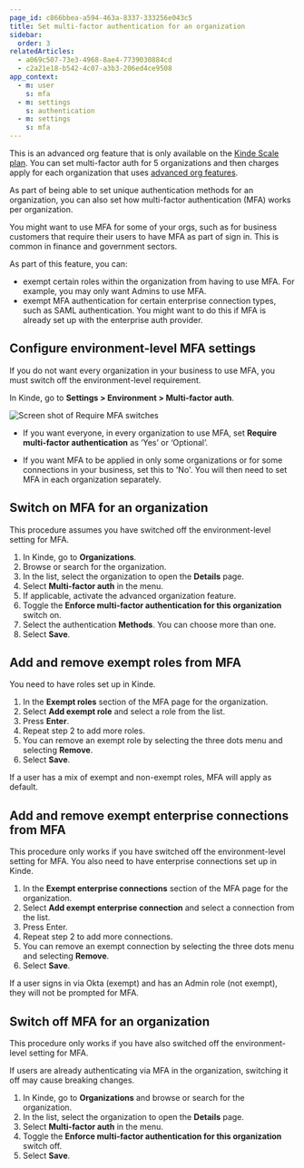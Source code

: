 ```yaml
---
page_id: c866bbea-a594-463a-8337-333256e043c5
title: Set multi-factor authentication for an organization
sidebar:
  order: 3
relatedArticles:
  - a069c507-73e3-4968-8ae4-7739030884cd
  - c2a21e18-b542-4c07-a3b3-206ed4ce9508
app_context:
  - m: user
    s: mfa
  - m: settings
    s: authentication
  - m: settings
    s: mfa
---
```

<Aside type="upgrade">

This is an advanced org feature that is only available on the [Kinde Scale plan](https://kinde.com/pricing/). You can set multi-factor auth for 5 organizations and then charges apply for each organization that uses [advanced org features](/authenticate/custom-configurations/advanced-organization/).

</Aside>

As part of being able to set unique authentication methods for an organization, you can also set how multi-factor authentication (MFA) works per organization. 

You might want to use MFA for some of your orgs, such as for business customers that require their users to have MFA as part of sign in. This is common in finance and government sectors.

As part of this feature, you can:

- exempt certain roles within the organization from having to use MFA. For example, you may only want Admins to use MFA.
- exempt MFA authentication for certain enterprise connection types, such as SAML authentication. You might want to do this if MFA is already set up with the enterprise auth provider.

## Configure environment-level MFA settings

If you do not want every organization in your business to use MFA, you must switch off the environment-level requirement.

In Kinde, go to **Settings > Environment > Multi-factor auth**.

![Screen shot of Require MFA switches](https://imagedelivery.net/skPPZTHzSlcslvHjesZQcQ/78708a19-58c6-4cdd-a1e7-0c34c88dfb00/public)

- If you want everyone, in every organization to use MFA, set **Require multi-factor authentication** as ‘Yes’ or ‘Optional’.

- If you want MFA to be applied in only some organizations or for some connections in your business, set this to 'No'. You will then need to set MFA in each organization separately.

## Switch on MFA for an organization

This procedure assumes you have switched off the environment-level setting for MFA.  

1. In Kinde, go to **Organizations**.
2. Browse or search for the organization.
3. In the list, select the organization to open the **Details** page. 
4. Select **Multi-factor auth** in the menu.
5. If applicable, activate the advanced organization feature.
6. Toggle the **Enforce multi-factor authentication for this organization** switch on.
7. Select the authentication **Methods**. You can choose more than one.
8. Select **Save**. 

## Add and remove exempt roles from MFA

You need to have roles set up in Kinde.

1. In the **Exempt roles** section of the MFA page for the organization.
2. Select **Add exempt role** and select a role from the list.
3. Press **Enter**.
4. Repeat step 2 to add more roles. 
5. You can remove an exempt role by selecting the three dots menu and selecting **Remove**.
6. Select **Save**.

If a user has a mix of exempt and non-exempt roles, MFA will apply as default.

## Add and remove exempt enterprise connections from MFA

This procedure only works if you have switched off the environment-level setting for MFA. You also need to have enterprise connections set up in Kinde.

1. In the **Exempt enterprise connections** section of the MFA page for the organization.
2. Select **Add exempt enterprise connection** and select a connection from the list.
3. Press Enter.
4. Repeat step 2 to add more connections. 
5. You can remove an exempt connection by selecting the three dots menu and selecting **Remove**.
6. Select **Save**.

If a user signs in via Okta (exempt) and has an Admin role (not exempt), they will not be prompted for MFA.

## Switch off MFA for an organization

This procedure only works if you have also switched off the environment-level setting for MFA.

<Aside type="warning">

If users are already authenticating via MFA in the organization, switching it off may cause breaking changes.

<Aside>

1. In Kinde, go to **Organizations** and browse or search for the organization.
2. In the list, select the organization to open the **Details** page. 
3. Select **Multi-factor auth** in the menu.
4. Toggle the **Enforce multi-factor authentication for this organization** switch off.
5. Select **Save**.


